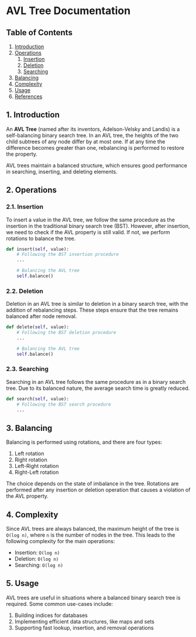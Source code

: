 # AVL Tree Documentation

## Table of Contents

1. [Introduction](#introduction)
2. [Operations](#operations)
    1. [Insertion](#insertion)
    2. [Deletion](#deletion)
    3. [Searching](#searching)
3. [Balancing](#balancing)
4. [Complexity](#complexity)
5. [Usage](#usage)
6. [References](#references)

<a name="introduction"></a>
## 1. Introduction

An **AVL Tree** (named after its inventors, Adelson-Velsky and Landis) is a self-balancing binary search tree. In an AVL tree, the heights of the two child subtrees of any node differ by at most one. If at any time the difference becomes greater than one, rebalancing is performed to restore the property.

AVL trees maintain a balanced structure, which ensures good performance in searching, inserting, and deleting elements.

<a name="operations"></a>
## 2. Operations

<a name="insertion"></a>
### 2.1. Insertion

To insert a value in the AVL tree, we follow the same procedure as the insertion in the traditional binary search tree (BST). However, after insertion, we need to check if the AVL property is still valid. If not, we perform rotations to balance the tree.

```python
def insert(self, value):
    # Following the BST insertion procedure
    ...

    # Balancing the AVL tree
    self.balance()

```

<a name="deletion"></a>
### 2.2. Deletion

Deletion in an AVL tree is similar to deletion in a binary search tree, with the addition of rebalancing steps. These steps ensure that the tree remains balanced after node removal.

```python
def delete(self, value):
    # Following the BST deletion procedure
    ...

    # Balancing the AVL tree
    self.balance()
```

<a name="searching"></a>
### 2.3. Searching

Searching in an AVL tree follows the same procedure as in a binary search tree. Due to its balanced nature, the average search time is greatly reduced.

```python
def search(self, value):
    # Following the BST search procedure
    ...
```

<a name="balancing"></a>
## 3. Balancing

Balancing is performed using rotations, and there are four types:

1. Left rotation
2. Right rotation
3. Left-Right rotation
4. Right-Left rotation

The choice depends on the state of imbalance in the tree. Rotations are performed after any insertion or deletion operation that causes a violation of the AVL property.

<a name="complexity"></a>
## 4. Complexity

Since AVL trees are always balanced, the maximum height of the tree is `O(log n)`, where `n` is the number of nodes in the tree. This leads to the following complexity for the main operations:

- Insertion: `O(log n)`
- Deletion: `O(log n)`
- Searching: `O(log n)`

<a name="usage"></a>
## 5. Usage

AVL trees are useful in situations where a balanced binary search tree is required. Some common use-cases include:

1. Building indices for databases
2. Implementing efficient data structures, like maps and sets
3. Supporting fast lookup, insertion, and removal operations
